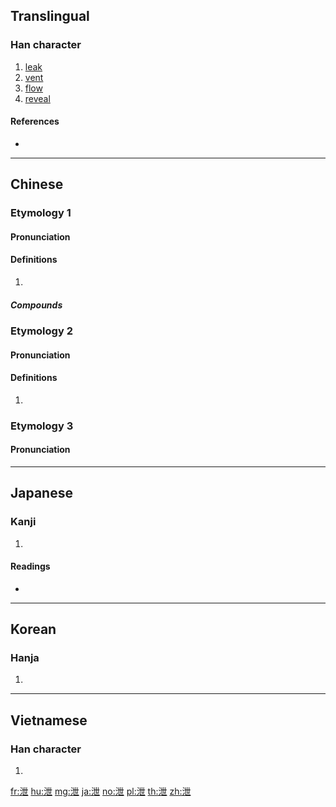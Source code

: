 {{also|渫}}
==Translingual==

===Han character===
{{Han char|rn=85|rad=水|as=05|sn=8|four=34117|canj=EPT}}

# [[leak]]
# [[vent]]
# [[flow]]
# [[reveal]]

====References====
* {{Han ref|kx=0615.050|dkj=17267|dj=1009.040|hdz=31580.020|uh=6CC4|ud=27844|bh=AA6E|bd=43630}}

----

==Chinese==
{{zh-forms}}

===Etymology 1===

====Pronunciation====
{{zh-pron
|m=xiè
|c=sit3
|h=pfs=
|md=
|mn=
|w=
|mc=y
|oc=y
|cat=
}}

====Definitions====
{{zh-hanzi}}

# {{rfdef|lang=zh}}

=====Compounds=====
{{zh-der|排泄}}

===Etymology 2===

====Pronunciation====
{{zh-pron
|m=yì
|c=jai6
|h=pfs=
|md=
|mn=
|w=
|mc=y
|oc=y
|cat=
}}

====Definitions====
{{zh-hanzi}}

# {{zh-only used in|泄沓}}

===Etymology 3===

====Pronunciation====
{{zh-pron
|m=
|c=
|h=pfs=pân
|md=
|mn=
|w=
|mc=y
|oc=y
|cat=
}}

----

==Japanese==

===Kanji===
{{ja-kanji|grade=|rs=水05}}

# {{defn|lang=ja|sort=水05}}

====Readings====
* {{ja-readings|goon=[[え]] (e), [[せち]] (sechi)|kanon=[[えい]] (ei), [[せつ]] (setsu)|kun=[[もれる]] (moreru)}}

----

==Korean==

===Hanja===
{{ko-hanja|hangeul=[[설]], [[예]]|eumhun=|rv=seol, ye|mr=sŏl, ye|y=sel, yey}}

# {{defn|lang=ko|sort=水05}}

----

==Vietnamese==

===Han character===
{{vi-hantu|[[tiết]], [[tướt]], [[dịa]], [[duệ]], [[thực]]|rs=水05}}

# {{defn|lang=vi}}

[[fr:泄]]
[[hu:泄]]
[[mg:泄]]
[[ja:泄]]
[[no:泄]]
[[pl:泄]]
[[th:泄]]
[[zh:泄]]